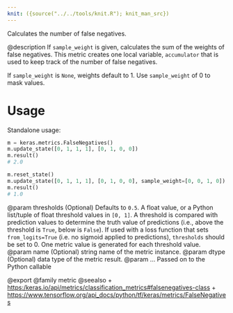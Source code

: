 ```yaml
---
knit: ({source("../../tools/knit.R"); knit_man_src})
---
```

Calculates the number of false negatives.

@description
If `sample_weight` is given, calculates the sum of the weights of
false negatives. This metric creates one local variable, `accumulator`
that is used to keep track of the number of false negatives.

If `sample_weight` is `None`, weights default to 1.
Use `sample_weight` of 0 to mask values.

# Usage
Standalone usage:

```python
m = keras.metrics.FalseNegatives()
m.update_state([0, 1, 1, 1], [0, 1, 0, 0])
m.result()
# 2.0
```

```python
m.reset_state()
m.update_state([0, 1, 1, 1], [0, 1, 0, 0], sample_weight=[0, 0, 1, 0])
m.result()
# 1.0
```

@param thresholds (Optional) Defaults to `0.5`. A float value, or a Python
    list/tuple of float threshold values in `[0, 1]`. A threshold is
    compared with prediction values to determine the truth value of
    predictions (i.e., above the threshold is `True`, below is `False`).
    If used with a loss function that sets `from_logits=True` (i.e. no
    sigmoid applied to predictions), `thresholds` should be set to 0.
    One metric value is generated for each threshold value.
@param name (Optional) string name of the metric instance.
@param dtype (Optional) data type of the metric result.
@param ... Passed on to the Python callable

@export
@family metric
@seealso
+ <https:/keras.io/api/metrics/classification_metrics#falsenegatives-class>
+ <https://www.tensorflow.org/api_docs/python/tf/keras/metrics/FalseNegatives>
